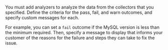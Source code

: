 You must add analyzers to analyze the data from the collectors that you specified. Define the criteria for the pass, fail, and warn outcomes, and specify custom messages for each. 

For example, you can set a `fail` outcome if the MySQL version is less than the minimum required. Then, specify a message to display that informs your customer of the reasons for the failure and steps they can take to fix the issue.